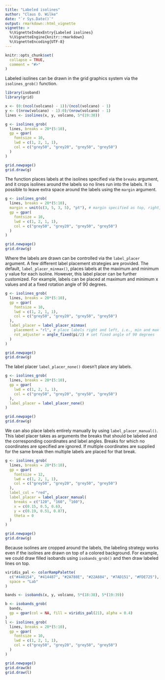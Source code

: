 ```yaml
---
title: "Labeled isolines"
author: "Claus O. Wilke"
date: "`r Sys.Date()`"
output: rmarkdown::html_vignette
vignette: >
  %\VignetteIndexEntry{Labeled isolines}
  %\VignetteEngine{knitr::rmarkdown}
  %\VignetteEncoding{UTF-8}
---
```


```r
knitr::opts_chunk$set(
  collapse = TRUE,
  comment = "#>"
)
```

Labeled isolines can be drawn in the grid graphics system via the `isolines_grob()` function.

```r
library(isoband)
library(grid)

x <- (0:(ncol(volcano) - 1))/(ncol(volcano) - 1)
y <- ((nrow(volcano) - 1):0)/(nrow(volcano) - 1)
lines <- isolines(x, y, volcano, 5*(19:38))

g <- isolines_grob(
  lines, breaks = 20*(5:10),
  gp = gpar(
    fontsize = 10,
    lwd = c(1, 2, 1, 1),
    col = c("grey50", "grey20", "grey50", "grey50")
  )
)

grid.newpage()
grid.draw(g)
```

The function places labels at the isolines specified via the `breaks` argument, and it crops isolines around the labels so no lines run into the labels. It is possible to leave extra space around the labels using the `margin` argument.

```r
g <- isolines_grob(
  lines, breaks = 20*(5:10),
  margin = unit(c(3, 5, 3, 5), "pt"), # margin specified as top, right, bottom, left
  gp = gpar(
    fontsize = 10,
    lwd = c(1, 2, 1, 1),
    col = c("grey50", "grey20", "grey50", "grey50")
  )
)

grid.newpage()
grid.draw(g)
```

Where the labels are drawn can be controlled via the `label_placer` argument. A few different label placement strategies are provided. The default, `label_placer_minmax()`, places labels at the maximum and minimum y value for each isoline. However, this label placer can be further customized. For example, labels can be placed at maximum and minimum x values and at a fixed rotation angle of 90 degrees.
```r
g <- isolines_grob(
  lines, breaks = 20*(5:10),
  gp = gpar(
    fontsize = 10,
    lwd = c(1, 2, 1, 1),
    col = c("grey50", "grey20", "grey50", "grey50")
  ),
  label_placer = label_placer_minmax(
    placement = "rl", # place labels right and left, i.e., min and max x
    rot_adjuster = angle_fixed(pi/2) # set fixed angle of 90 degrees
  )
)

grid.newpage()
grid.draw(g)
```

The label placer `label_placer_none()` doesn't place any labels.

```r
g <- isolines_grob(
  lines, breaks = 20*(5:10),
  gp = gpar(
    lwd = c(1, 2, 1, 1),
    col = c("grey50", "grey20", "grey50", "grey50")
  ),
  label_placer = label_placer_none()
)

grid.newpage()
grid.draw(g)
```

We can also place labels entirely manually by using `label_placer_manual()`. This label placer takes as arguments the breaks that should be labeled and the corresponding coordinates and label angles. Breaks for which no coordinates are specified are ignored. If multiple coordinates are supplied for the same break then multiple labels are placed for that break.

```r
g <- isolines_grob(
  lines, breaks = 20*(5:10),
  gp = gpar(
    fontsize = 12,
    lwd = c(1, 2, 1, 1),
    col = c("grey50", "grey20", "grey50", "grey50")
  ),
  label_col = "red",
  label_placer = label_placer_manual(
    breaks = c("120", "160", "160"),
    x = c(0.15, 0.5, 0.6),
    y = c(0.19, 0.51, 0.87),
    theta = 0
  )
)

grid.newpage()
grid.draw(g)
```

Because isolines are cropped around the labels, the labeling strategy works even if the isolines are drawn on top of a colored background. For example, we could draw filled isobands using `isobands_grob()` and then draw labeled lines on top.


```r
viridis_pal <- colorRampPalette(
  c("#440154", "#414487", "#2A788E", "#22A884", "#7AD151", "#FDE725"),
  space = "Lab"
)

bands <- isobands(x, y, volcano, 5*(18:38), 5*(19:39))

b <- isobands_grob(
  bands,
  gp = gpar(col = NA, fill = viridis_pal(21), alpha = 0.4)
)
l <- isolines_grob(
  lines, breaks = 20*(5:10),
  gp = gpar(
    fontsize = 10,
    lwd = c(1, 2, 1, 1),
    col = c("grey50", "grey20", "grey50", "grey50")
  )
)

grid.newpage()
grid.draw(b)
grid.draw(l)
```
